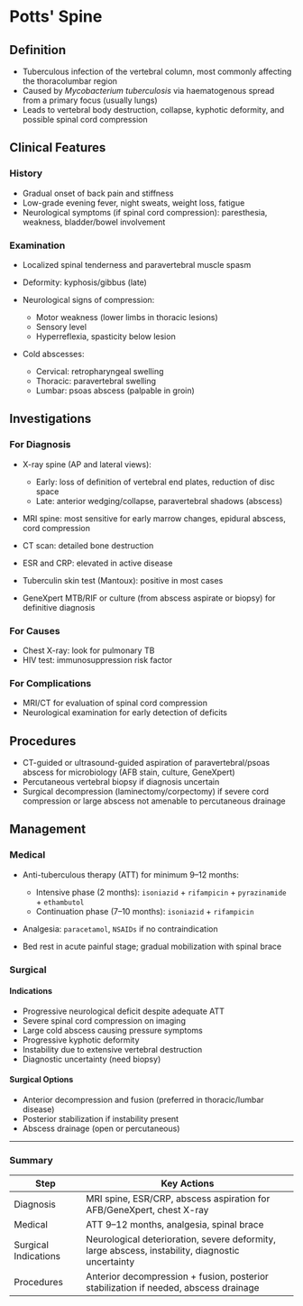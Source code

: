 # Potts' Spine

## Definition

- Tuberculous infection of the vertebral column, most commonly affecting the thoracolumbar region
- Caused by _Mycobacterium tuberculosis_ via haematogenous spread from a primary focus (usually lungs)
- Leads to vertebral body destruction, collapse, kyphotic deformity, and possible spinal cord compression

## Clinical Features

### History

- Gradual onset of back pain and stiffness
- Low-grade evening fever, night sweats, weight loss, fatigue
- Neurological symptoms (if spinal cord compression): paresthesia, weakness, bladder/bowel involvement

### Examination

- Localized spinal tenderness and paravertebral muscle spasm
- Deformity: kyphosis/gibbus (late)
- Neurological signs of compression:

  - Motor weakness (lower limbs in thoracic lesions)
  - Sensory level
  - Hyperreflexia, spasticity below lesion

- Cold abscesses:

  - Cervical: retropharyngeal swelling
  - Thoracic: paravertebral swelling
  - Lumbar: psoas abscess (palpable in groin)

## Investigations

### For Diagnosis

- X-ray spine (AP and lateral views):

  - Early: loss of definition of vertebral end plates, reduction of disc space
  - Late: anterior wedging/collapse, paravertebral shadows (abscess)

- MRI spine: most sensitive for early marrow changes, epidural abscess, cord compression
- CT scan: detailed bone destruction
- ESR and CRP: elevated in active disease
- Tuberculin skin test (Mantoux): positive in most cases
- GeneXpert MTB/RIF or culture (from abscess aspirate or biopsy) for definitive diagnosis

### For Causes

- Chest X-ray: look for pulmonary TB
- HIV test: immunosuppression risk factor

### For Complications

- MRI/CT for evaluation of spinal cord compression
- Neurological examination for early detection of deficits

## Procedures

- CT-guided or ultrasound-guided aspiration of paravertebral/psoas abscess for microbiology (AFB stain, culture, GeneXpert)
- Percutaneous vertebral biopsy if diagnosis uncertain
- Surgical decompression (laminectomy/corpectomy) if severe cord compression or large abscess not amenable to percutaneous drainage

## Management

### Medical

- Anti-tuberculous therapy (ATT) for minimum 9–12 months:

  - Intensive phase (2 months): `isoniazid` + `rifampicin` + `pyrazinamide` + `ethambutol`
  - Continuation phase (7–10 months): `isoniazid` + `rifampicin`

- Analgesia: `paracetamol`, `NSAIDs` if no contraindication
- Bed rest in acute painful stage; gradual mobilization with spinal brace

### Surgical

#### Indications

- Progressive neurological deficit despite adequate ATT
- Severe spinal cord compression on imaging
- Large cold abscess causing pressure symptoms
- Progressive kyphotic deformity
- Instability due to extensive vertebral destruction
- Diagnostic uncertainty (need biopsy)

#### Surgical Options

- Anterior decompression and fusion (preferred in thoracic/lumbar disease)
- Posterior stabilization if instability present
- Abscess drainage (open or percutaneous)

---

### Summary

| Step                 | Key Actions                                                                                      |
| -------------------- | ------------------------------------------------------------------------------------------------ |
| Diagnosis            | MRI spine, ESR/CRP, abscess aspiration for AFB/GeneXpert, chest X-ray                            |
| Medical              | ATT 9–12 months, analgesia, spinal brace                                                         |
| Surgical Indications | Neurological deterioration, severe deformity, large abscess, instability, diagnostic uncertainty |
| Procedures           | Anterior decompression + fusion, posterior stabilization if needed, abscess drainage             |
